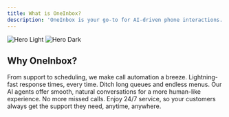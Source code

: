 ```yaml
---
title: What is OneInbox?
description: 'OneInbox is your go-to for AI-driven phone interactions. Automate calls effortlessly with our user-friendly platform—no coding needed.'
---
```


<img
  className="block dark:hidden"
  src="/images/main-image.jpeg"
  alt="Hero Light"
/>
<img
  className="hidden dark:block"
  src="/images/main-image.jpeg"
  alt="Hero Dark"
/>

## Why OneInbox?

<CardGroup cols={2}>
  <Card
    title="Effortless Automation"
    icon="bolt-auto"
  >
    From support to scheduling, we make call automation a breeze.
  </Card>
  <Card
    title="Instant Responses"
    icon="reply-all"
  >
    Lightning-fast response times, every time.
  </Card>
  <Card
    title="No More IVRs"
    icon="hashtag"
  >
    Ditch long queues and endless menus. Our AI agents offer smooth, natural conversations for a more human-like experience.
  </Card>
  <Card
    title="24/7 Availability"
    icon="clock-rotate-left"
  >
    No more missed calls. Enjoy 24/7 service, so your customers always get the support they need, anytime, anywhere.
  </Card>
</CardGroup>